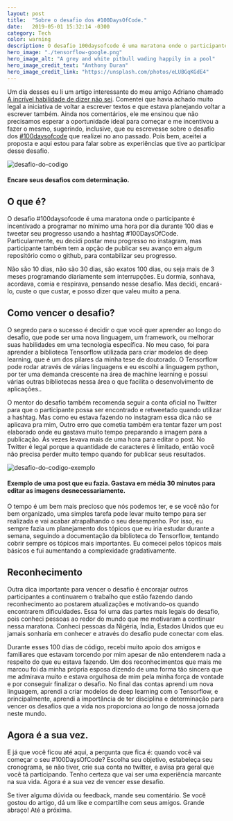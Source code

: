 ```yaml
---
layout: post
title:  "Sobre o desafio dos #100DaysOfCode."
date:   2019-05-01 15:32:14 -0300
category: Tech
color: warning
description: O desafio 100daysofcode é uma maratona onde o participante é incentivado a programar no mínimo uma hora por dia durante 100 dias
hero_image: "./tensorflow-google.png"
hero_image_alt: "A grey and white pitbull wading happily in a pool"
hero_image_credit_text: "Anthony Duran"
hero_image_credit_link: "https://unsplash.com/photos/eLUBGqKGdE4"
---
```


Um dia desses eu li um artigo interessante do meu amigo Adriano chamado [A incrível habilidade de dizer não sei][naosei]. Comentei que havia achado muito legal a iniciativa de voltar a escrever textos e que estava planejando voltar a escrever também. Ainda nos comentários, ele me ensinou que não precisamos esperar a oportunidade ideal para começar e me incentivou a fazer o mesmo, sugerindo, inclusive, que eu escrevesse sobre o desafio dos [#100daysofcode][siteoficial] que realizei no ano passado. Pois bem, aceitei a proposta e aqui estou para falar sobre as experiências que tive ao participar desse desafio.

![desafio-do-codigo](./desafio-do-codigo.jpg)
#### Encare seus desafios com determinação.

## O que é?

O desafio #100daysofcode é uma maratona onde o participante é incentivado a programar no mínimo uma hora por dia durante 100 dias e tweetar seu progresso usando a hashtag #100DaysOfCode. Particularmente, eu decidi postar meu progresso no instagram, mas participante também tem a opção de publicar seu avanço em algum repositório como o github, para contabilizar seu progresso. 

Não são 10 dias, não são 30 dias, são exatos 100 dias, ou seja mais de 3 meses programando diariamente sem interrupções. Eu dormia, sonhava, acordava, comia e respirava, pensando nesse desafio. Mas decidi, encará-lo, custe o que custar, e posso dizer que valeu muito a pena.

## Como vencer o desafio? 

O segredo para o sucesso é decidir o que você quer aprender ao longo do desafio, que pode ser uma nova linguagem, um framework, ou melhorar suas habilidades em uma tecnologia específica. No meu caso, foi para aprender a biblioteca Tensorflow utilizada para criar modelos de deep learning, que é um dos pilares da minha tese de doutorado. O Tensorflow pode rodar através de várias linguagens e eu escolhi a linguagem python, por ter uma demanda crescente na área de machine learning e possui várias outras bibliotecas nessa área o que facilita o desenvolvimento de aplicações..

O mentor do desafio também recomenda seguir a conta oficial no Twitter para que o participante possa ser encontrado e retweetado quando utilizar a hashtag. Mas como eu estava fazendo no instagram essa dica não se aplicava pra mim, Outro erro que cometia também era tentar fazer um post elaborado onde eu gastava muito tempo preparando a imagem para a publicação. Às vezes levava mais de uma hora para editar o post. No Twitter é legal porque a quantidade de caracteres é limitado, então você não precisa perder muito tempo quando for publicar seus resultados.

![desafio-do-codigo-exemplo](./desafio-do-codigo-exemplo.jpg)
#### Exemplo de uma post que eu fazia. Gastava em média 30 minutos para editar as imagens desnecessariamente.

O tempo é um bem mais precioso que nós podemos ter, e se você não for bem organizado, uma simples tarefa pode levar muito tempo para ser realizada e vai acabar atrapalhando o seu desempenho. Por isso, eu sempre fazia um planejamento dos tópicos que eu iria estudar durante a semana, seguindo a documentação da biblioteca do Tensorflow, tentando cobrir sempre os tópicos mais importantes. Eu comecei pelos tópicos mais básicos e fui aumentando a complexidade gradativamente.

## Reconhecimento
Outra dica importante para vencer o desafio é encorajar outros participantes a continuarem o trabalho que estão fazendo dando reconhecimento ao postarem atualizações e motivando-os quando encontrarem dificuldades. Essa foi uma das partes mais legais do desafio, pois conheci pessoas ao redor do mundo que me motivaram a continuar nessa maratona. Conheci pessoas da Nigéria, Índia, Estados Unidos que eu jamais sonharia em conhecer e através do desafio pude conectar com elas.

Durante esses 100 dias de código, recebi muito apoio dos amigos e familiares que estavam torcendo por mim apesar de não entenderem nada a respeito do que eu estava fazendo. Um dos reconhecimentos que mais me marcou foi da minha própria esposa dizendo de uma forma tão sincera que me admirava muito e estava orgulhosa de mim pela minha força de vontade e por conseguir finalizar o desafio.
No final das contas aprendi um nova linguagem, aprendi a criar modelos de deep learning com o Tensorflow, e principalmente, aprendi a importância de ter disciplina e determinação para vencer os desafios que a vida nos proporciona ao longo de nossa jornada neste mundo.

## Agora é a sua vez.

E já que você ficou até aqui, a pergunta que fica é: quando você vai começar o seu #100DaysOfCode? Escolha seu objetivo, estabeleça seu cronograma, se não tiver, crie sua conta no twitter, e avisa pra geral que você tá participando. Tenho certeza que vai ser uma experiência marcante na sua vida. Agora é a sua vez de vencer esse desafio. 

Se tiver alguma dúvida ou feedback, mande seu comentário. Se você gostou do artigo, dá um like e compartilhe com seus amigos. Grande abraço! Até a próxima.


[siteoficial]: https://www.100daysofcode.com/
[naosei]: https://medium.com/euprogramando/a-incr%C3%ADvel-habilidade-de-dizer-n%C3%A3o-sei-7d7dd9936190



